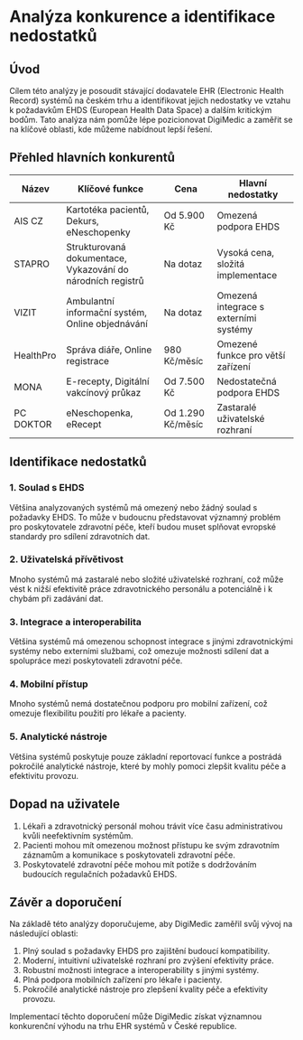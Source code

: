 # Analýza konkurence a identifikace nedostatků

## Úvod

Cílem této analýzy je posoudit stávající dodavatele EHR (Electronic Health Record) systémů na českém trhu a identifikovat jejich nedostatky ve vztahu k požadavkům EHDS (European Health Data Space) a dalším kritickým bodům. Tato analýza nám pomůže lépe pozicionovat DigiMedic a zaměřit se na klíčové oblasti, kde můžeme nabídnout lepší řešení.

## Přehled hlavních konkurentů

| Název | Klíčové funkce | Cena | Hlavní nedostatky |
|-------|----------------|------|-------------------|
| AIS CZ | Kartotéka pacientů, Dekurs, eNeschopenky | Od 5.900 Kč | Omezená podpora EHDS |
| STAPRO | Strukturovaná dokumentace, Vykazování do národních registrů | Na dotaz | Vysoká cena, složitá implementace |
| VIZIT | Ambulantní informační systém, Online objednávání | Na dotaz | Omezená integrace s externími systémy |
| HealthPro | Správa diáře, Online registrace | 980 Kč/měsíc | Omezené funkce pro větší zařízení |
| MONA | E-recepty, Digitální vakcínový průkaz | Od 7.500 Kč | Nedostatečná podpora EHDS |
| PC DOKTOR | eNeschopenka, eRecept | Od 1.290 Kč/měsíc | Zastaralé uživatelské rozhraní |

## Identifikace nedostatků

### 1. Soulad s EHDS
Většina analyzovaných systémů má omezený nebo žádný soulad s požadavky EHDS. To může v budoucnu představovat významný problém pro poskytovatele zdravotní péče, kteří budou muset splňovat evropské standardy pro sdílení zdravotních dat.

### 2. Uživatelská přívětivost
Mnoho systémů má zastaralé nebo složité uživatelské rozhraní, což může vést k nižší efektivitě práce zdravotnického personálu a potenciálně i k chybám při zadávání dat.

### 3. Integrace a interoperabilita
Většina systémů má omezenou schopnost integrace s jinými zdravotnickými systémy nebo externími službami, což omezuje možnosti sdílení dat a spolupráce mezi poskytovateli zdravotní péče.

### 4. Mobilní přístup
Mnoho systémů nemá dostatečnou podporu pro mobilní zařízení, což omezuje flexibilitu použití pro lékaře a pacienty.

### 5. Analytické nástroje
Většina systémů poskytuje pouze základní reportovací funkce a postrádá pokročilé analytické nástroje, které by mohly pomoci zlepšit kvalitu péče a efektivitu provozu.

## Dopad na uživatele

1. Lékaři a zdravotnický personál mohou trávit více času administrativou kvůli neefektivním systémům.
2. Pacienti mohou mít omezenou možnost přístupu ke svým zdravotním záznamům a komunikace s poskytovateli zdravotní péče.
3. Poskytovatelé zdravotní péče mohou mít potíže s dodržováním budoucích regulačních požadavků EHDS.

## Závěr a doporučení

Na základě této analýzy doporučujeme, aby DigiMedic zaměřil svůj vývoj na následující oblasti:

1. Plný soulad s požadavky EHDS pro zajištění budoucí kompatibility.
2. Moderní, intuitivní uživatelské rozhraní pro zvýšení efektivity práce.
3. Robustní možnosti integrace a interoperability s jinými systémy.
4. Plná podpora mobilních zařízení pro lékaře i pacienty.
5. Pokročilé analytické nástroje pro zlepšení kvality péče a efektivity provozu.

Implementací těchto doporučení může DigiMedic získat významnou konkurenční výhodu na trhu EHR systémů v České republice.
